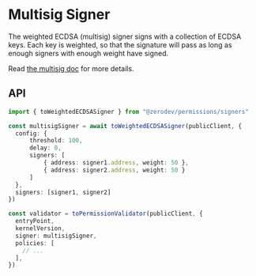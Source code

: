 # Multisig Signer

The weighted ECDSA (multisig) signer signs with a collection of ECDSA keys.  Each key is weighted, so that the signature will pass as long as enough signers with enough weight have signed.

Read [the multisig doc](/sdk/advanced/multisig) for more details.

## API

```typescript
import { toWeightedECDSASigner } from "@zerodev/permissions/signers"

const multisigSigner = await toWeightedECDSASigner(publicClient, {
  config: {
      threshold: 100,
      delay: 0,
      signers: [
          { address: signer1.address, weight: 50 },
          { address: signer2.address, weight: 50 }
      ]
  },
  signers: [signer1, signer2]
})

const validator = toPermissionValidator(publicClient, {
  entryPoint,
  kernelVersion,
  signer: multisigSigner,
  policies: [
    // ...
  ],
})
```
